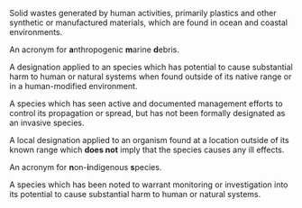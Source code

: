 \item[Anthropogenic marine debris] Solid wastes generated by human activities, primarily plastics and other synthetic or manufactured materials, which are found in ocean and coastal environments.

\item[AMD] An acronym for <b>a</b>nthropogenic <b>m</b>arine <b>d</b>ebris.

\item[Invasive species] A designation applied to an species which has potential to cause substantial harm to human or natural systems when found outside of its native range or in a human-modified environment.

\item[Managed species] A species which has seen active and documented management efforts to control its propagation or spread, but has not been formally designated as an invasive species.

\item[Non-indigenous species] A local designation applied to an organism found at a location outside of its known range which __does not__ imply that the species causes any ill effects.

\item[NIS] An acronym for <b>n</b>on-<b>i</b>ndigenous <b>s</b>pecies.

\item[Potentially concerning species] A species which has been noted to warrant monitoring or investigation into its potential to cause substantial harm to human or natural systems.

